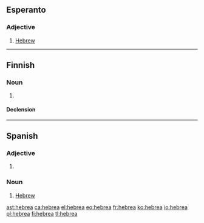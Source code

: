 ==Esperanto==

===Adjective===
{{eo-head}}

# [[Hebrew]]

----

==Finnish==

===Noun===
{{fi-noun}}

# {{label|fi|deprecated}} {{alternative spelling of|heprea|lang=fi}}

====Declension====
{{fi-decl-kulkija|n=sg|hebre|a}}

----

==Spanish==

===Adjective===
{{head|es|adjective form|g=f}}

# {{inflection of|hebreo||f|s|lang=es}}

===Noun===
{{es-noun|f|m=hebreo}}

# [[Hebrew]]

[[ast:hebrea]]
[[ca:hebrea]]
[[el:hebrea]]
[[eo:hebrea]]
[[fr:hebrea]]
[[ko:hebrea]]
[[io:hebrea]]
[[pl:hebrea]]
[[fi:hebrea]]
[[tl:hebrea]]